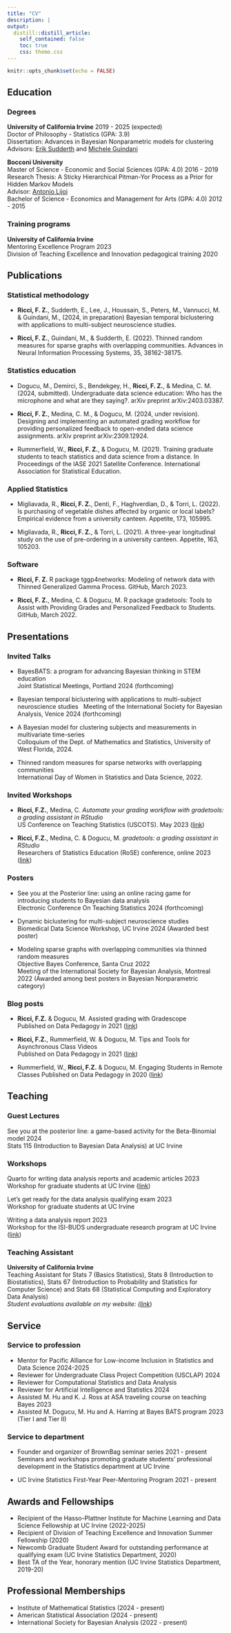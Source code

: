 ```yaml
---
title: "CV"
description: |
output:
  distill::distill_article:
    self_contained: false
    toc: true
    css: theme.css
---
```


```r
knitr::opts_chunk$set(echo = FALSE)
```


## Education

### Degrees

**University of California Irvine**  [2019 - 2025 (expected)]{.date} \
Doctor of Philosophy - Statistics (GPA: 3.9)\
Dissertation: Advances in Bayesian Nonparametric models for clustering \
Advisors: [Erik Sudderth](https://ics.uci.edu/~sudderth/) and [Michele Guindani](https://www.micheleguindani.info/)

**Bocconi University** \
Master of Science - Economic and Social Sciences (GPA: 4.0) [2016 - 2019]{.date} \
Research Thesis: A Sticky Hierarchical Pitman-Yor Process as a Prior for Hidden Markov Models \
Advisor: [Antonio Lijoi](https://mypage.unibocconi.eu/antoniolijoi/) \
Bachelor of Science - Economics and Management for Arts  (GPA: 4.0) [2012 - 2015]{.date} \

### Training programs

**University of California Irvine** \
Mentoring Excellence Program [2023]{.date} \
Division of Teaching Excellence and Innovation pedagogical training [2020]{.date}

## Publications

### Statistical methodology

- **Ricci, F. Z.**, Sudderth, E., Lee, J., Houssain, S., Peters, M., Vannucci, M. & Guindani, M.,  (2024, in preparation) Bayesian temporal biclustering with applications to multi-subject neuroscience studies. 

- **Ricci, F. Z.**, Guindani, M., & Sudderth, E. (2022). Thinned random measures for sparse graphs with overlapping communities. Advances in Neural Information Processing Systems, 35, 38162-38175.

### Statistics education

- Dogucu, M., Demirci, S., Bendekgey, H., **Ricci, F. Z.**, & Medina, C. M. (2024, submitted). Undergraduate data science education: Who has the microphone and what are they saying?. arXiv preprint arXiv:2403.03387.

- **Ricci, F. Z.**, Medina, C. M., & Dogucu, M. (2024, under revision). Designing and implementing an automated grading workflow for providing personalized feedback to open-ended data science assignments. arXiv preprint arXiv:2309.12924.

- Rummerfield, W., **Ricci, F. Z.**, & Dogucu, M. (2021). Training graduate students to teach statistics and data science from a distance. In Proceedings of the IASE 2021 Satellite Conference. International Association for Statistical Education.

### Applied Statistics

- Migliavada, R., **Ricci, F. Z.**, Denti, F., Haghverdian, D., & Torri, L. (2022). Is purchasing of vegetable dishes affected by organic or local labels? Empirical evidence from a university canteen. Appetite, 173, 105995.

- Migliavada, R., **Ricci, F. Z.**, & Torri, L. (2021). A three-year longitudinal study on the use of pre-ordering in a university canteen. Appetite, 163, 105203.

### Software

- **Ricci, F. Z.** R package tggp4networks: Modeling of network data with Thinned Generalized Gamma Process. GitHub, March 2023.

- **Ricci, F. Z.**, Medina, C. & Dogucu, M. R package gradetools: Tools to Assist with Providing Grades and Personalized Feedback to Students. GitHub, March 2022.


## Presentations

### Invited Talks

- BayesBATS: a program for advancing Bayesian thinking in STEM education \
  Joint Statistical Meetings, Portland 2024 (forthcoming)

- Bayesian temporal biclustering with applications to multi-subject neuroscience studies  \ 
  Meeting of the International Society for Bayesian Analysis, Venice 2024 (forthcoming)
  
- A Bayesian model for clustering subjects and measurements in multivariate time-series  \
   Colloquium of the Dept. of Mathematics and Statistics, University of West Florida, 2024.
   
- Thinned random measures for sparse networks with overlapping communities\
  International Day of Women in Statistics and Data Science, 2022.
  
### Invited Workshops

- **Ricci, F.Z.**, Medina, C. _Automate your grading workflow with gradetools: a grading assistant in RStudio_ \
 US Conference on Teaching Statistics (USCOTS). May 2023 ([link](https://github.com/federicazoe/gradetools-uscots2023))
  
- **Ricci, F.Z.**, Medina, C. & Dogucu, M. _gradetools: a grading assistant in RStudio_ \
  Researchers of Statistics Education (RoSE) conference, online 2023 ([link](https://federicazoe.github.io/gradetools-RoSE/#1))
  
### Posters

- See you at the Posterior line: using an online racing game for introducing students to Bayesian data analysis \
  Electronic Conference On Teaching Statistics 2024 (forthcoming)
  
- Dynamic biclustering for multi-subject neuroscience studies \
  Biomedical Data Science Workshop, UC Irvine 2024 (Awarded best poster)
  
- Modeling sparse graphs with overlapping communities via thinned random measures \
  Objective Bayes Conference, Santa Cruz 2022 \
  Meeting of the International Society for Bayesian Analysis, Montreal 2022 (Awarded among best posters in Bayesian Nonparametric category) \
  
  
### Blog posts

- **Ricci, F.Z.** & Dogucu, M. Assisted grading with Gradescope \
  Published on Data Pedagogy in 2021 ([link](https://www.datapedagogy.com/posts/2021-08-12-assisted-grading-with-gradescope/))
  
- **Ricci, F.Z.**, Rummerfield, W. & Dogucu, M. Tips and Tools for Asynchronous Class Videos \
  Published on Data Pedagogy in 2021 ([link](https://www.datapedagogy.com/posts/2021-01-08-video-production-tips/))
  
- Rummerfield, W., **Ricci, F.Z.** & Dogucu, M. Engaging Students in Remote Classes
  Published on Data Pedagogy in 2020 ([link](https://www.datapedagogy.com/posts/2020-09-10-student-engagement-remote/))

## Teaching

### Guest Lectures

See you at the posterior line: a game-based activity for the Beta-Binomial model [2024]{.date}\
  Stats 115 (Introduction to Bayesian Data Analysis) at  UC Irvine
  

### Workshops

Quarto for writing data analysis reports and academic articles [2023]{.date} \    
  Workshop for graduate students at UC Irvine  ([link](https://github.com/federicazoe/brownbag-quarto-doc/))\
  
Let's get ready for the data analysis qualifying exam [2023]{.date} \    
  Workshop for graduate students at UC Irvine  \
  
Writing a data analysis report [2023]{.date} \    
  Workshop for the ISI-BUDS undergraduate research program at UC Irvine ([link](https://github.com/isi-buds/program-2023/tree/main/writing-workshop))  \


### Teaching Assistant

**University of California Irvine** \
Teaching Assistant for Stats 7 (Basics Statistics), Stats 8 (Introduction to Biostatistics), Stats 67 (Introduction to Probability and Statistics for Computer Science) and Stats 68 (Statistical Computing and Exploratory Data Analysis) \
_Student evaluations available on my website: ([link](https://federicazoe.github.io/teaching.html)_)
  
## Service

### Service to profession 

- Mentor for Pacific Alliance for Low-income Inclusion in Statistics and Data Science 2024-2025
- Reviewer for Undergraduate Class Project Competition (USCLAP) 2024
- Reviewer for Computational Statistics and Data Analysis 
- Reviewer for Artificial Intelligence and Statistics 2024
- Assisted M. Hu and K. J. Ross at ASA traveling course on teaching Bayes 2023
- Assisted M. Dogucu, M. Hu and A. Harring at Bayes BATS program 2023 (Tier I and Tier II)

### Service to department

- Founder and organizer of BrownBag seminar series [2021 - present]{.date} \
  Seminars and workshops promoting graduate students' professional development in the Statistics department at UC Irvine

- UC Irvine Statistics First-Year Peer-Mentoring Program [2021 - present]{.date}

## Awards and Fellowships

- Recipient of the Hasso-Plattner Institute for Machine Learning and Data Science Fellowship at UC Irvine (2022-2025)
<!--- Travel award, Meeting of the International Society for Bayesian Analysis, Montreal (2022)
- Travel award, Objective Bayes Conference, Santa Cruz (2022) -->
- Recipient of Division of Teaching Excellence and Innovation Summer Fellowship (2020)
- Newcomb Graduate Student Award for outstanding performance at qualifying exam (UC Irvine Statistics Department, 2020)
- Best TA of the Year, honorary mention (UC Irvine Statistics Department, 2019-20)


## Professional Memberships

- Institute of Mathematical Statistics (2024 - present)
- American Statistical Association (2024 - present)
- International Society for Bayesian Analysis (2022 - present)

